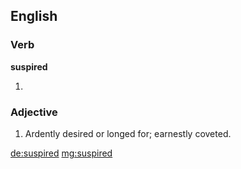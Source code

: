 ==English==

===Verb===
'''suspired'''

# {{en-past of|suspire}}

===Adjective===
{{en-adj}}

# {{context|obsolete}} Ardently desired or longed for; earnestly coveted.
#: {{rfquotek|Sir H. Wotton}}

[[de:suspired]]
[[mg:suspired]]